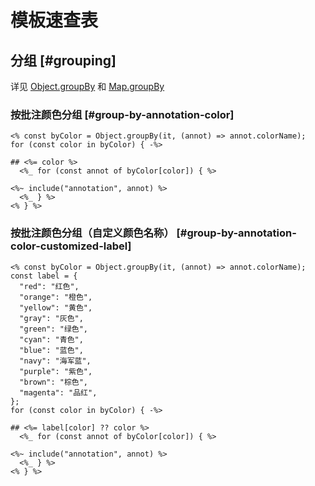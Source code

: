 # 模板速查表

## 分组 [#grouping]

详见 [Object.groupBy](https://developer.mozilla.org/zh-CN/docs/Web/JavaScript/Reference/Global_Objects/Object/groupBy) 和 [Map.groupBy](https://developer.mozilla.org/zh-CN/docs/Web/JavaScript/Reference/Global_Objects/Map/groupBy)

### 按批注颜色分组 [#group-by-annotation-color]

```ejs filename="annotations" copy
<% const byColor = Object.groupBy(it, (annot) => annot.colorName); 
for (const color in byColor) { -%>

## <%= color %>
  <%_ for (const annot of byColor[color]) { %>

<%~ include("annotation", annot) %>
  <%_ } %>
<% } %>
```

### 按批注颜色分组（自定义颜色名称） [#group-by-annotation-color-customized-label]
  
```ejs filename="annotations" copy
<% const byColor = Object.groupBy(it, (annot) => annot.colorName);
const label = {
  "red": "红色",
  "orange": "橙色",
  "yellow": "黄色",
  "gray": "灰色",
  "green": "绿色",
  "cyan": "青色",
  "blue": "蓝色",
  "navy": "海军蓝",
  "purple": "紫色",
  "brown": "棕色",
  "magenta": "品红",
};
for (const color in byColor) { -%>

## <%= label[color] ?? color %>
  <%_ for (const annot of byColor[color]) { %>

<%~ include("annotation", annot) %>
  <%_ } %>
<% } %>
```